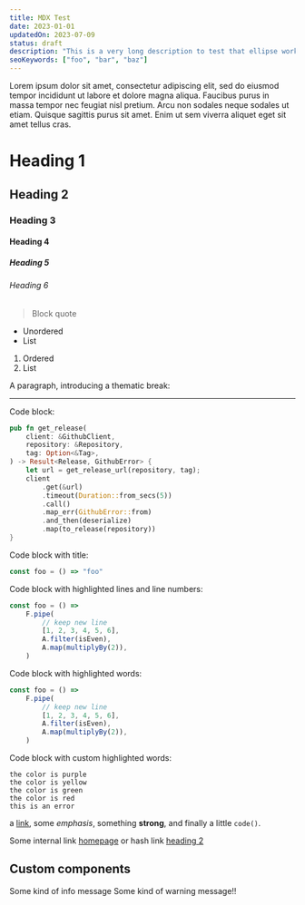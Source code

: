 ```yaml
---
title: MDX Test
date: 2023-01-01
updatedOn: 2023-07-09
status: draft
description: "This is a very long description to test that ellipse works and doesn't break anything on the post card"
seoKeywords: ["foo", "bar", "baz"]
---
```


Lorem ipsum dolor sit amet, consectetur adipiscing elit, sed do eiusmod tempor incididunt ut labore et dolore magna aliqua.
Faucibus purus in massa tempor nec feugiat nisl pretium.
Arcu non sodales neque sodales ut etiam. Quisque sagittis purus sit amet.
Enim ut sem viverra aliquet eget sit amet tellus cras.

# Heading 1

## Heading 2

### Heading 3

#### Heading 4

##### Heading 5

###### Heading 6

> Block quote

- Unordered
- List

1. Ordered
2. List

A paragraph, introducing a thematic break:

---

Code block:

```rust showLineNumbers
pub fn get_release(
    client: &GithubClient,
    repository: &Repository,
    tag: Option<&Tag>,
) -> Result<Release, GithubError> {
    let url = get_release_url(repository, tag);
    client
        .get(&url)
        .timeout(Duration::from_secs(5))
        .call()
        .map_err(GithubError::from)
        .and_then(deserialize)
        .map(to_release(repository))
}
```

Code block with title:

```js title="foo.js"
const foo = () => "foo"
```

Code block with highlighted lines and line numbers:

```js {1,4} showLineNumbers
const foo = () =>
    F.pipe(
        // keep new line
        [1, 2, 3, 4, 5, 6],
        A.filter(isEven),
        A.map(multiplyBy(2)),
    )
```

Code block with highlighted words:

```js /foo/ /filter/
const foo = () =>
    F.pipe(
        // keep new line
        [1, 2, 3, 4, 5, 6],
        A.filter(isEven),
        A.map(multiplyBy(2)),
    )
```

Code block with custom highlighted words:

```text /purple/#purple /yellow/#yellow /green/#green /red/#red /error/#error
the color is purple
the color is yellow
the color is green
the color is red
this is an error
```

a [link](https://example.com), some _emphasis_,
something **strong**, and finally a little `code()`.

Some internal link [homepage](/) or hash link [heading 2](#heading-2)

## Custom components

<Alert variant="info">Some kind of info message</Alert>
<Alert variant="warning">Some kind of warning message!!</Alert>
